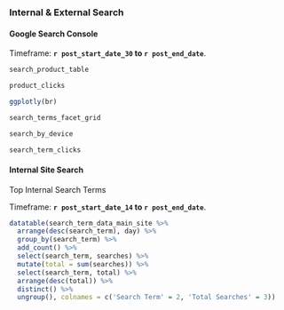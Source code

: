 ### Internal & External Search {.tabset}

#### Google Search Console

Timeframe: **`r post_start_date_30` to `r post_end_date`**.

```r
search_product_table
```

```r

product_clicks

```

```r

ggplotly(br)

```

```r

search_terms_facet_grid
```


```r

search_by_device
```

```r

search_term_clicks
```


#### Internal Site Search

Top Internal Search Terms

Timeframe: **`r post_start_date_14` to `r post_end_date`**.

```r

datatable(search_term_data_main_site %>%
  arrange(desc(search_term), day) %>%
  group_by(search_term) %>%
  add_count() %>%
  select(search_term, searches) %>%
  mutate(total = sum(searches)) %>%
  select(search_term, total) %>%
  arrange(desc(total)) %>%
  distinct() %>%
  ungroup(), colnames = c('Search Term' = 2, 'Total Searches' = 3))

```


### {.unlisted .unnumbered}

